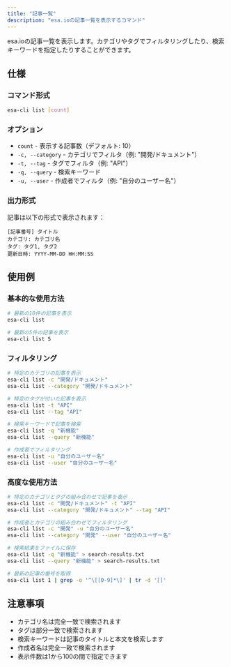 ```yaml
---
title: "記事一覧"
description: "esa.ioの記事一覧を表示するコマンド"
---
```


esa.ioの記事一覧を表示します。カテゴリやタグでフィルタリングしたり、検索キーワードを指定したりすることができます。

## 仕様

### コマンド形式

```bash
esa-cli list [count]
```

### オプション

- `count` - 表示する記事数（デフォルト: 10）
- `-c, --category` - カテゴリでフィルタ（例: "開発/ドキュメント"）
- `-t, --tag` - タグでフィルタ（例: "API"）
- `-q, --query` - 検索キーワード
- `-u, --user` - 作成者でフィルタ（例: "自分のユーザー名"）

### 出力形式

記事は以下の形式で表示されます：

```
[記事番号] タイトル
カテゴリ: カテゴリ名
タグ: タグ1, タグ2
更新日時: YYYY-MM-DD HH:MM:SS
```

## 使用例

### 基本的な使用方法

```bash
# 最新の10件の記事を表示
esa-cli list

# 最新の5件の記事を表示
esa-cli list 5
```

### フィルタリング

```bash
# 特定のカテゴリの記事を表示
esa-cli list -c "開発/ドキュメント"
esa-cli list --category "開発/ドキュメント"

# 特定のタグが付いた記事を表示
esa-cli list -t "API"
esa-cli list --tag "API"

# 検索キーワードで記事を検索
esa-cli list -q "新機能"
esa-cli list --query "新機能"

# 作成者でフィルタリング
esa-cli list -u "自分のユーザー名"
esa-cli list --user "自分のユーザー名"
```

### 高度な使用方法

```bash
# 特定のカテゴリとタグの組み合わせで記事を表示
esa-cli list -c "開発/ドキュメント" -t "API"
esa-cli list --category "開発/ドキュメント" --tag "API"

# 作成者とカテゴリの組み合わせでフィルタリング
esa-cli list -c "開発" -u "自分のユーザー名"
esa-cli list --category "開発" --user "自分のユーザー名"

# 検索結果をファイルに保存
esa-cli list -q "新機能" > search-results.txt
esa-cli list --query "新機能" > search-results.txt

# 最新の記事の番号を取得
esa-cli list 1 | grep -o '^\[[0-9]*\]' | tr -d '[]'
```

## 注意事項

- カテゴリ名は完全一致で検索されます
- タグは部分一致で検索されます
- 検索キーワードは記事のタイトルと本文を検索します
- 作成者名は完全一致で検索されます
- 表示件数は1から100の間で指定できます 